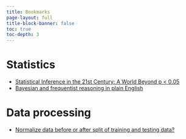 ```yaml
---
title: Bookmarks
page-layout: full
title-block-banner: false
toc: true
toc-depth: 3
---
```


# Statistics

-   [Statistical Inference in the 21st Century: A World Beyond p \< 0.05](https://www.tandfonline.com/toc/utas20/73/sup1)
-   [Bayesian and frequentist reasoning in plain English](https://stats.stackexchange.com/questions/22/bayesian-and-frequentist-reasoning-in-plain-english)

# Data processing

-   [Normalize data before or after split of training and testing data?](https://stackoverflow.com/questions/49444262/normalize-data-before-or-after-split-of-training-and-testing-data)
